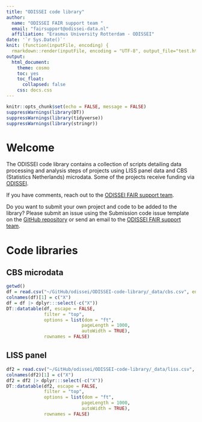 ```yaml
---
title: "ODISSEI code library"
author: 
  name: "ODISSEI FAIR support team "
  email: "fairsupport@odissei-data.nl"
  affiliation: "Erasmus University Rotterdam - ODISSEI"
date: '`r Sys.Date()`'
knit: (function(inputFile, encoding) {
  rmarkdown::render(inputFile, encoding = "UTF-8", output_file="test.html") })
output: 
  html_document:
    theme: cosmo
    toc: yes
    toc_float:
      collapsed: false
    css: docs.css
---
```


```r
knitr::opts_chunk$set(echo = FALSE, message = FALSE)
suppressWarnings(library(DT))
suppressWarnings(library(tidyverse))
suppressWarnings(library(stringr))
```


# Welcome
The ODISSEI code library contains a collection of scripts detailing data processing and analysis steps of projects using LISS panel data and CBS (Statistics Netherlands) microdata. Some of the projects receive funding via [ODISSEI](https://odissei-data.nl/en/).

If you have comments, reach out to the [ODISSEI FAIR support team](mailto:fairsupport@odissei-data.nl).

Do you want to submit your own project and code to be added to the library? Please submit an issue using the Submission code issue template on the [GitHub repository](https://github.com/odissei-data/ODISSEI-code-library) or send an email to the [ODISSEI FAIR support team](mailto:fairsupport@odissei-data.nl).

# Code libraries
## CBS microdata 
```r
getwd()
df = read.csv("~/GitHub/odissei/ODISSEI-code-library/_data/cbs.csv", encoding = "UTF-8", check.names=FALSE)
colnames(df)[1] = c("X")
df = df |> dplyr:::select(-c("X")) 
DT::datatable(df, escape = FALSE,
              filter = "top", 
              options = list(dom = "ft", 
                            pageLength = 1000, 
                            autoWidth = TRUE),
              rownames = FALSE)
```

## LISS panel
```r
df2 = read.csv("~/GitHub/odissei/ODISSEI-code-library/_data/liss.csv", encoding = "UTF-8", check.names=FALSE)
colnames(df2)[1] = c("X")
df2 = df2 |> dplyr:::select(-c("X")) 
DT::datatable(df2, escape = FALSE,
              filter = "top", 
              options = list(dom = "ft", 
                            pageLength = 1000, 
                            autoWidth = TRUE),
              rownames = FALSE)
```